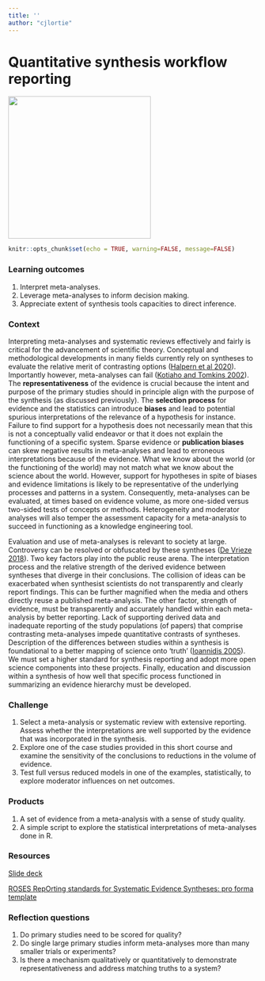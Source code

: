 ```yaml
--- 
title: ''
author: "cjlortie"
---
```


# Quantitative synthesis workflow reporting {#synthesis}

![](./happy.png){width=3in}    

```r
knitr::opts_chunk$set(echo = TRUE, warning=FALSE, message=FALSE)
```


### Learning outcomes {-}  
1. Interpret meta-analyses.  
2. Leverage meta-analyses to inform decision making.  
3. Appreciate extent of synthesis tools capacities to direct inference.  


### Context {-}  
Interpreting meta-analyses and systematic reviews effectively and fairly is critical for the advancement of scientific theory. Conceptual and methodological developments in many fields currently rely on syntheses to evaluate the relative merit of contrasting options ([Halpern et al 2020](https://academic.oup.com/bioscience/article/70/11/1005/5908035)). Importantly however, meta-analyses can fail ([Kotiaho and Tomkins 2002](https://onlinelibrary.wiley.com/doi/full/10.1034/j.1600-0706.2002.960316.x)). The **representativeness** of the evidence is crucial because the intent and purpose of the primary studies should in principle align with the purpose of the synthesis (as discussed previously). The **selection process** for evidence and the statistics can introduce **biases** and lead to potential spurious interpretations of the relevance of a hypothesis for instance. Failure to find support for a hypothesis does not necessarily mean that this is not a conceptually valid endeavor or that it does not explain the functioning of a specific system. Sparse evidence or **publication biases** can skew negative results in meta-analyses and lead to erroneous interpretations because of the evidence. What we know about the world (or the functioning of the world) may not match what we know about the science about the world. However, support for hypotheses in spite of biases and evidence limitations is likely to be representative of the underlying processes and patterns in a system. Consequently, meta-analyses can be evaluated, at times based on evidence volume, as more one-sided versus two-sided tests of concepts or methods. Heterogeneity and moderator analyses will also temper the assessment capacity for a meta-analysis to succeed in functioning as a knowledge engineering tool.  

Evaluation and use of meta-analyses is relevant to society at large. Controversy can be resolved or obfuscated by these syntheses ([De Vrieze 2018](https://www.science.org/news/2018/09/meta-analyses-were-supposed-end-scientific-debates-often-they-only-cause-more)). Two key factors play into the public reuse arena. The interpretation process and the relative strength of the derived evidence between syntheses that diverge in their conclusions. The collision of ideas can be exacerbated when synthesist scientists do not transparently and clearly report findings. This can be further magnified when the media and others directly reuse a published meta-analysis. The other factor, strength of evidence, must be transparently and accurately handled within each meta-analysis by better reporting. Lack of supporting derived data and inadequate reporting of the study populations (of papers) that comprise contrasting meta-analyses impede quantitative contrasts of syntheses. Description of the differences between studies within a synthesis is foundational to a better mapping of science onto 'truth' ([Ioannidis 2005](https://journals.plos.org/plosmedicine/article?id=10.1371/journal.pmed.0020124)). We must set a higher standard for synthesis reporting and adopt more open science components into these projects. Finally, education and discussion within a synthesis of how well that specific process functioned in summarizing an evidence hierarchy must be developed.  




### Challenge {-}  
1. Select a meta-analysis or systematic review with extensive reporting. Assess whether the interpretations are well supported by the evidence that was incorporated in the synthesis.    
2. Explore one of the case studies provided in this short course and examine the sensitivity of the conclusions to reductions in the volume of evidence.  
3. Test full versus reduced models in one of the examples, statistically, to explore moderator influences on net outcomes.  

### Products {-}  
1. A set of evidence from a meta-analysis with a sense of study quality.
2. A simple script to explore the statistical interpretations of meta-analyses done in R.  

### Resources {-}  
[Slide deck](https://figshare.com/articles/presentation/Synthesis_interpretation_framework/16608844)  

[ROSES RepOrting standards for Systematic Evidence Syntheses: pro forma template](https://environmentalevidencejournal.biomedcentral.com/articles/10.1186/s13750-018-0121-7#Sec10)  


### Reflection questions {-}  
1. Do primary studies need to be scored for quality?
2. Do single large primary studies inform meta-analyses more than many smaller trials or experiments?  
3. Is there a mechanism qualitatively or quantitatively to demonstrate representativeness and address matching truths to a system?  


